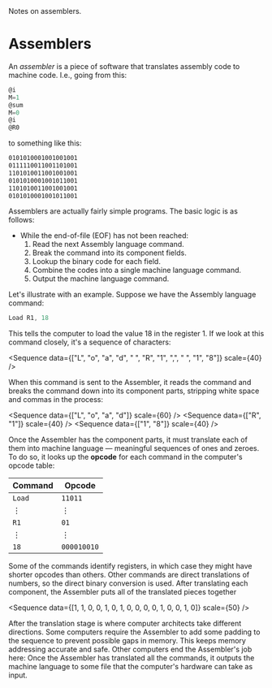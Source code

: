 
<head>
	<title>Assemblers</title>
	<description>Notes on assemblers.</description>
</head>

# Assemblers

An _assembler_ is a piece of software that translates assembly code to
machine code. I.e., going from this:

```nasm
@i
M=1
@sum
M=0
@i
@R0
```

to something like this:

```nasm
0101010001001001001
0111110011001101001
1101010011001001001
0101010001001011001
1101010011001001001
0101010001001011001
```

Assemblers are actually fairly simple programs. The basic logic is as
follows:

- While the end-of-file (EOF) has not been reached:
  1.  Read the next Assembly language command.
  2.  Break the command into its component fields.
  3.  Lookup the binary code for each field.
  4.  Combine the codes into a single machine language command.
  5.  Output the machine language command.

Let's illustrate with an example. Suppose we have the Assembly language
command:

```nasm
Load R1, 18
```

This tells the computer to load the value 18 in the register 1. If we look
at this command closely, it's a sequence of characters:

<Sequence
	data={["L", "o", "a", "d", " ", "R", "1", ",", " ", "1", "8"]}
	scale={40}
/>

When this command is sent to the Assembler, it reads the command and breaks
the command down into its component parts, stripping white space and commas
in the process:

<Grid cols={3}>

<Sequence data={["L", "o", "a", "d"]} scale={60} />
<Sequence data={["R", "1"]} scale={40} />
<Sequence data={["1", "8"]} scale={40} />

</Grid>

Once the Assembler has the component parts, it must translate each of them
into machine language — meaningful sequences of ones and zeroes. To do so,
it looks up the **opcode** for each command in the computer's opcode table:

| Command    | Opcode      |
| ---------- | ----------- |
| `Load`     | `11011`     |
| ${\vdots}$ | ${\vdots}$  |
| `R1`       | `01`        |
| ${\vdots}$ | ${\vdots}$  |
| `18`       | `000010010` |

Some of the commands identify registers, in which case they might have
shorter opcodes than others. Other commands are direct translations of
numbers, so the direct binary conversion is used. After translating each
component, the Assembler puts all of the translated pieces together

<Sequence
	data={[1, 1, 0, 0, 1, 0, 1, 0, 0, 0, 0, 1, 0, 0, 1, 0]}
	scale={50}
/>

After the translation stage is where computer architects take different
directions. Some computers require the Assembler to add some padding to the
sequence to prevent possible gaps in memory. This keeps memory addressing
accurate and safe. Other computers end the Assembler's job here: Once the
Assembler has translated all the commands, it outputs the machine language
to some file that the computer's hardware can take as input.
